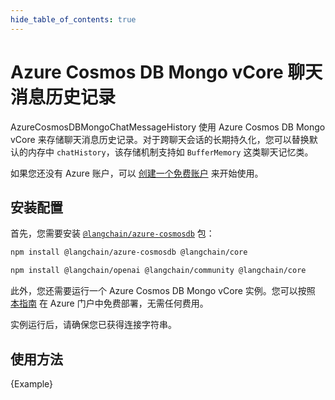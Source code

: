 ```yaml
---
hide_table_of_contents: true
---
```



# Azure Cosmos DB Mongo vCore 聊天消息历史记录

AzureCosmosDBMongoChatMessageHistory 使用 Azure Cosmos DB Mongo vCore 来存储聊天消息历史记录。对于跨聊天会话的长期持久化，您可以替换默认的内存中 `chatHistory`，该存储机制支持如 `BufferMemory` 这类聊天记忆类。

如果您还没有 Azure 账户，可以 [创建一个免费账户](https://azure.microsoft.com/free/) 来开始使用。

## 安装配置

首先，您需要安装 [`@langchain/azure-cosmosdb`](https://www.npmjs.com/package/@langchain/azure-cosmosdb) 包：

```bash npm2yarn
npm install @langchain/azure-cosmosdb @langchain/core
```


<IntegrationInstallTooltip></IntegrationInstallTooltip>

```bash npm2yarn
npm install @langchain/openai @langchain/community @langchain/core
```

此外，您还需要运行一个 Azure Cosmos DB Mongo vCore 实例。您可以按照 [本指南](https://learn.microsoft.com/en-us/azure/cosmos-db/mongodb/vcore/quickstart-portal) 在 Azure 门户中免费部署，无需任何费用。

实例运行后，请确保您已获得连接字符串。

## 使用方法


<CodeBlock language="typescript">{Example}</CodeBlock>